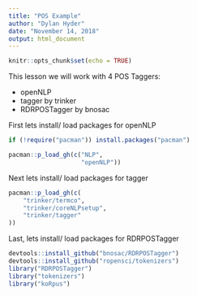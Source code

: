 ```yaml
---
title: "POS Example"
author: "Dylan Hyder"
date: "November 14, 2018"
output: html_document
---
```


```r
knitr::opts_chunk$set(echo = TRUE)
```

This lesson we will work with 4 POS Taggers:

- openNLP
- tagger by trinker
- RDRPOSTagger by bnosac


First lets install/ load packages for openNLP
```r
if (!require("pacman")) install.packages("pacman")

pacman::p_load_gh(c("NLP",
                    "openNLP"))

```



Next lets install/ load packages for tagger
```r
pacman::p_load_gh(c(
    "trinker/termco", 
    "trinker/coreNLPsetup",        
    "trinker/tagger"
))
```

Last, lets install/ load packages for RDRPOSTagger
```r
devtools::install_github("bnosac/RDRPOSTagger")
devtools::install_github("ropensci/tokenizers")
library("RDRPOSTagger")
library("tokenizers")
library("koRpus")
```

